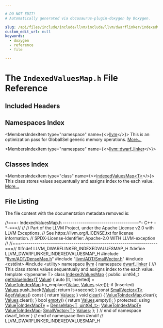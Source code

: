 ```yaml
---

# DO NOT EDIT!
# Automatically generated via docusaurus-plugin-doxygen by Doxygen.

slug: /api/files/include/include/llvm/include/llvm/dwarflinker/indexedvaluesmap-h
custom_edit_url: null
keywords:
  - doxygen
  - reference
  - file

---
```





# The `IndexedValuesMap.h` File Reference

<DoxygenPage pluginConfig={pluginConfig}>



## Included Headers

<IncludesList>
<IncludesListItem
  filePath="llvm/ADT/DenseMap.h"
  permalink="/docs/api/files/include/include/llvm/include/llvm/adt/densemap-h"
  isLocal="true" />
<IncludesListItem
  filePath="llvm/ADT/SmallVector.h"
  permalink="/docs/api/files/include/include/llvm/include/llvm/adt/smallvector-h"
  isLocal="true" />
<IncludesListItem
  filePath="cstdint"
  permalink=""
  isLocal="false" />
<IncludesListItem
  filePath="utility"
  permalink=""
  isLocal="false" />
</IncludesList>

## Namespaces Index

<MembersIndex>

<MembersIndexItem
  type="namespace"
  name={<><a href="/docs/api/namespaces/llvm">llvm</a></>}>
This is an optimization pass for GlobalISel generic memory operations. <a href="/docs/api/namespaces/llvm/#details">More...</a>
</MembersIndexItem>

<MembersIndexItem
  type="namespace"
  name={<><a href="/docs/api/namespaces/llvm/dwarf-linker">llvm::dwarf_linker</a></>}>
</MembersIndexItem>

</MembersIndex>

## Classes Index

<MembersIndex>

<MembersIndexItem
  type="class"
  name={<><a href="/docs/api/classes/llvm/dwarf-linker/indexedvaluesmap">IndexedValuesMap&lt;T&gt;</a></>}>
This class stores values sequentually and assigns index to the each value. <a href="/docs/api/classes/llvm/dwarf-linker/indexedvaluesmap/#details">More...</a>
</MembersIndexItem>

</MembersIndex>


## File Listing

The file content with the documentation metadata removed is:

<ProgramListing>

<Link id="l00001" /><CodeLine lineNumber="1"><Highlight kind="comment">//===- IndexedValuesMap.h ---------------------------------------&#42;- C++ -&#42;-===//</Highlight><Highlight kind="normal"></Highlight></CodeLine>
<Link id="l00002" /><CodeLine lineNumber="2"><Highlight kind="normal"></Highlight><Highlight kind="comment">//</Highlight><Highlight kind="normal"></Highlight></CodeLine>
<Link id="l00003" /><CodeLine lineNumber="3"><Highlight kind="normal"></Highlight><Highlight kind="comment">// Part of the LLVM Project, under the Apache License v2.0 with LLVM Exceptions.</Highlight><Highlight kind="normal"></Highlight></CodeLine>
<Link id="l00004" /><CodeLine lineNumber="4"><Highlight kind="normal"></Highlight><Highlight kind="comment">// See https://llvm.org/LICENSE.txt for license information.</Highlight><Highlight kind="normal"></Highlight></CodeLine>
<Link id="l00005" /><CodeLine lineNumber="5"><Highlight kind="normal"></Highlight><Highlight kind="comment">// SPDX-License-Identifier: Apache-2.0 WITH LLVM-exception</Highlight><Highlight kind="normal"></Highlight></CodeLine>
<Link id="l00006" /><CodeLine lineNumber="6"><Highlight kind="normal"></Highlight><Highlight kind="comment">//</Highlight><Highlight kind="normal"></Highlight></CodeLine>
<Link id="l00007" /><CodeLine lineNumber="7"><Highlight kind="normal"></Highlight><Highlight kind="comment">//===----------------------------------------------------------------------===//</Highlight><Highlight kind="normal"></Highlight></CodeLine>
<Link id="l00008" /><CodeLine lineNumber="8"><Highlight kind="normal"></Highlight></CodeLine>
<Link id="l00009" /><CodeLine lineNumber="9"><Highlight kind="normal"></Highlight><Highlight kind="preprocessor">#ifndef LLVM&#95;DWARFLINKER&#95;INDEXEDVALUESMAP&#95;H</Highlight><Highlight kind="normal"></Highlight></CodeLine>
<Link id="l00010" /><CodeLine lineNumber="10"><Highlight kind="normal"></Highlight><Highlight kind="preprocessor">#define LLVM&#95;DWARFLINKER&#95;INDEXEDVALUESMAP&#95;H</Highlight><Highlight kind="normal"></Highlight></CodeLine>
<Link id="l00011" /><CodeLine lineNumber="11"><Highlight kind="normal"></Highlight></CodeLine>
<Link id="l00012" /><CodeLine lineNumber="12"><Highlight kind="normal"></Highlight><Highlight kind="preprocessor">#include &quot;<a href="/docs/api/files/include/include/llvm/include/llvm/adt/densemap-h">llvm/ADT/DenseMap.h</a>&quot;</Highlight><Highlight kind="normal"></Highlight></CodeLine>
<Link id="l00013" /><CodeLine lineNumber="13"><Highlight kind="normal"></Highlight><Highlight kind="preprocessor">#include &quot;<a href="/docs/api/files/include/include/llvm/include/llvm/adt/smallvector-h">llvm/ADT/SmallVector.h</a>&quot;</Highlight><Highlight kind="normal"></Highlight></CodeLine>
<Link id="l00014" /><CodeLine lineNumber="14"><Highlight kind="normal"></Highlight><Highlight kind="preprocessor">#include &lt;cstdint&gt;</Highlight><Highlight kind="normal"></Highlight></CodeLine>
<Link id="l00015" /><CodeLine lineNumber="15"><Highlight kind="normal"></Highlight><Highlight kind="preprocessor">#include &lt;utility&gt;</Highlight><Highlight kind="normal"></Highlight></CodeLine>
<Link id="l00016" /><CodeLine lineNumber="16"><Highlight kind="normal"></Highlight></CodeLine>
<Link id="l00017" /><CodeLine lineNumber="17"><Highlight kind="normal"></Highlight><Highlight kind="keyword">namespace </Highlight><Highlight kind="normal"><a href="/docs/api/namespaces/llvm">llvm</a> &#123;</Highlight></CodeLine>
<Link id="l00018" /><CodeLine lineNumber="18"><Highlight kind="normal"></Highlight><Highlight kind="keyword">namespace </Highlight><Highlight kind="normal"><a href="/docs/api/namespaces/llvm/dwarf-linker">dwarf&#95;linker</a> &#123;</Highlight></CodeLine>
<Link id="l00019" /><CodeLine lineNumber="19"><Highlight kind="normal"></Highlight><Highlight kind="comment"></Highlight></CodeLine>
<Link id="l00020" /><CodeLine lineNumber="20"><Highlight kind="comment">/// This class stores values sequentually and assigns index to the each value.</Highlight><Highlight kind="normal"></Highlight></CodeLine>
<Link id="l00021" /><CodeLine lineNumber="21" lineLink="/docs/api/classes/llvm/dwarf-linker/indexedvaluesmap"><Highlight kind="normal"></Highlight><Highlight kind="keyword">template</Highlight><Highlight kind="normal"> &lt;</Highlight><Highlight kind="keyword">typename</Highlight><Highlight kind="normal"> T&gt; </Highlight><Highlight kind="keyword">class </Highlight><Highlight kind="normal"><a href="/docs/api/classes/llvm/dwarf-linker/indexedvaluesmap">IndexedValuesMap</a> &#123;</Highlight></CodeLine>
<Link id="l00022" /><CodeLine lineNumber="22"><Highlight kind="normal"></Highlight><Highlight kind="keyword">public</Highlight><Highlight kind="normal">:</Highlight></CodeLine>
<Link id="l00023" /><CodeLine lineNumber="23" lineLink="/docs/api/classes/llvm/dwarf-linker/indexedvaluesmap/#a440044563f23026fa0778c569e035084"><Highlight kind="normal">  uint64&#95;t <a href="/docs/api/classes/llvm/dwarf-linker/indexedvaluesmap/#a440044563f23026fa0778c569e035084">getValueIndex</a>(<a href="/docs/api/files/lib/lib/target/lib/target/mips/mips16isellowering-cpp/#a0acb682b8260ab1c60b918599864e2e5">T</a> <a href="/docs/api/classes/llvm/value">Value</a>) &#123;</Highlight></CodeLine>
<Link id="l00024" /><CodeLine lineNumber="24"><Highlight kind="normal">    </Highlight><Highlight kind="keyword">auto</Highlight><Highlight kind="normal"> &#91;It, Inserted&#93; = <a href="/docs/api/classes/llvm/dwarf-linker/indexedvaluesmap/#afc4d855b94b90d02c71501904a272d00">ValueToIndexMap</a>.try&#95;emplace(<a href="/docs/api/classes/llvm/value">Value</a>, <a href="/docs/api/classes/llvm/dwarf-linker/indexedvaluesmap/#a57d5888681338e447673fdcb030e51ac">Values</a>.size());</Highlight></CodeLine>
<Link id="l00025" /><CodeLine lineNumber="25"><Highlight kind="normal">    </Highlight><Highlight kind="keywordflow">if</Highlight><Highlight kind="normal"> (Inserted)</Highlight></CodeLine>
<Link id="l00026" /><CodeLine lineNumber="26"><Highlight kind="normal">      <a href="/docs/api/classes/llvm/dwarf-linker/indexedvaluesmap/#a57d5888681338e447673fdcb030e51ac">Values</a>.push&#95;back(<a href="/docs/api/classes/llvm/value">Value</a>);</Highlight></CodeLine>
<Link id="l00027" /><CodeLine lineNumber="27"><Highlight kind="normal">    </Highlight><Highlight kind="keywordflow">return</Highlight><Highlight kind="normal"> It-&gt;second;</Highlight></CodeLine>
<Link id="l00028" /><CodeLine lineNumber="28"><Highlight kind="normal">  &#125;</Highlight></CodeLine>
<Link id="l00029" /><CodeLine lineNumber="29"><Highlight kind="normal"></Highlight></CodeLine>
<Link id="l00030" /><CodeLine lineNumber="30" lineLink="/docs/api/classes/llvm/dwarf-linker/indexedvaluesmap/#a99aebbd2baa77e4f1354011f9763ca2a"><Highlight kind="normal">  </Highlight><Highlight kind="keyword">const</Highlight><Highlight kind="normal"> <a href="/docs/api/classes/llvm/smallvector">SmallVector&lt;T&gt;</a> &amp;<a href="/docs/api/classes/llvm/dwarf-linker/indexedvaluesmap/#a99aebbd2baa77e4f1354011f9763ca2a">getValues</a>()</Highlight><Highlight kind="keyword"> const </Highlight><Highlight kind="normal">&#123; </Highlight><Highlight kind="keywordflow">return</Highlight><Highlight kind="normal"> <a href="/docs/api/classes/llvm/dwarf-linker/indexedvaluesmap/#a57d5888681338e447673fdcb030e51ac">Values</a>; &#125;</Highlight></CodeLine>
<Link id="l00031" /><CodeLine lineNumber="31"><Highlight kind="normal"></Highlight></CodeLine>
<Link id="l00032" /><CodeLine lineNumber="32" lineLink="/docs/api/classes/llvm/dwarf-linker/indexedvaluesmap/#aba88c2b123dbcc81f35973560476b9ac"><Highlight kind="normal">  </Highlight><Highlight kind="keywordtype">void</Highlight><Highlight kind="normal"> <a href="/docs/api/classes/llvm/dwarf-linker/indexedvaluesmap/#aba88c2b123dbcc81f35973560476b9ac">clear</a>() &#123;</Highlight></CodeLine>
<Link id="l00033" /><CodeLine lineNumber="33"><Highlight kind="normal">    <a href="/docs/api/classes/llvm/dwarf-linker/indexedvaluesmap/#afc4d855b94b90d02c71501904a272d00">ValueToIndexMap</a>.clear();</Highlight></CodeLine>
<Link id="l00034" /><CodeLine lineNumber="34"><Highlight kind="normal">    <a href="/docs/api/classes/llvm/dwarf-linker/indexedvaluesmap/#a57d5888681338e447673fdcb030e51ac">Values</a>.clear();</Highlight></CodeLine>
<Link id="l00035" /><CodeLine lineNumber="35"><Highlight kind="normal">  &#125;</Highlight></CodeLine>
<Link id="l00036" /><CodeLine lineNumber="36"><Highlight kind="normal"></Highlight></CodeLine>
<Link id="l00037" /><CodeLine lineNumber="37" lineLink="/docs/api/classes/llvm/dwarf-linker/indexedvaluesmap/#a5ec1b84aa96ba41ffc0c81447a0add23"><Highlight kind="normal">  </Highlight><Highlight kind="keywordtype">bool</Highlight><Highlight kind="normal"> <a href="/docs/api/classes/llvm/dwarf-linker/indexedvaluesmap/#a5ec1b84aa96ba41ffc0c81447a0add23">empty</a>() &#123; </Highlight><Highlight kind="keywordflow">return</Highlight><Highlight kind="normal"> <a href="/docs/api/classes/llvm/dwarf-linker/indexedvaluesmap/#a57d5888681338e447673fdcb030e51ac">Values</a>.empty(); &#125;</Highlight></CodeLine>
<Link id="l00038" /><CodeLine lineNumber="38"><Highlight kind="normal"></Highlight></CodeLine>
<Link id="l00039" /><CodeLine lineNumber="39"><Highlight kind="normal"></Highlight><Highlight kind="keyword">protected</Highlight><Highlight kind="normal">:</Highlight></CodeLine>
<Link id="l00040" /><CodeLine lineNumber="40" lineLink="/docs/api/classes/llvm/dwarf-linker/indexedvaluesmap/#a5a1b62ff1ee23908549072309ffe827a"><Highlight kind="normal">  </Highlight><Highlight kind="keyword">using </Highlight><Highlight kind="normal"><a href="/docs/api/classes/llvm/dwarf-linker/indexedvaluesmap/#a5a1b62ff1ee23908549072309ffe827a">ValueToIndexMapTy</a> = <a href="/docs/api/classes/llvm/densemap">DenseMap&lt;T, uint64&#95;t&gt;</a>;</Highlight></CodeLine>
<Link id="l00041" /><CodeLine lineNumber="41" lineLink="/docs/api/classes/llvm/dwarf-linker/indexedvaluesmap/#afc4d855b94b90d02c71501904a272d00"><Highlight kind="normal">  <a href="/docs/api/classes/llvm/dwarf-linker/indexedvaluesmap/#a5a1b62ff1ee23908549072309ffe827a">ValueToIndexMapTy</a> <a href="/docs/api/classes/llvm/dwarf-linker/indexedvaluesmap/#afc4d855b94b90d02c71501904a272d00">ValueToIndexMap</a>;</Highlight></CodeLine>
<Link id="l00042" /><CodeLine lineNumber="42" lineLink="/docs/api/classes/llvm/dwarf-linker/indexedvaluesmap/#a57d5888681338e447673fdcb030e51ac"><Highlight kind="normal">  <a href="/docs/api/classes/llvm/smallvector">SmallVector&lt;T&gt;</a> <a href="/docs/api/classes/llvm/dwarf-linker/indexedvaluesmap/#a57d5888681338e447673fdcb030e51ac">Values</a>;</Highlight></CodeLine>
<Link id="l00043" /><CodeLine lineNumber="43"><Highlight kind="normal">&#125;;</Highlight></CodeLine>
<Link id="l00044" /><CodeLine lineNumber="44"><Highlight kind="normal"></Highlight></CodeLine>
<Link id="l00045" /><CodeLine lineNumber="45"><Highlight kind="normal">&#125; </Highlight><Highlight kind="comment">// end of namespace dwarf&#95;linker</Highlight><Highlight kind="normal"></Highlight></CodeLine>
<Link id="l00046" /><CodeLine lineNumber="46"><Highlight kind="normal">&#125; </Highlight><Highlight kind="comment">// end of namespace llvm</Highlight><Highlight kind="normal"></Highlight></CodeLine>
<Link id="l00047" /><CodeLine lineNumber="47"><Highlight kind="normal"></Highlight></CodeLine>
<Link id="l00048" /><CodeLine lineNumber="48"><Highlight kind="normal"></Highlight><Highlight kind="preprocessor">#endif </Highlight><Highlight kind="comment">// LLVM&#95;DWARFLINKER&#95;INDEXEDVALUESMAP&#95;H</Highlight><Highlight kind="normal"></Highlight></CodeLine>

</ProgramListing>

</DoxygenPage>
